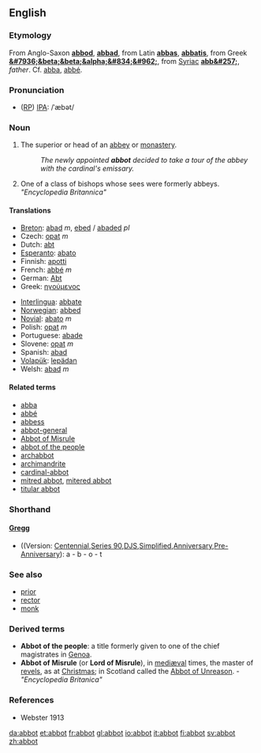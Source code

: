 ==English==

===Etymology===
From Anglo-Saxon '''[[abbod]]''', '''[[abbad]]''', from  Latin '''[[abbas]]''', '''[[abbatis]]''', from Greek '''[[&#7936;&beta;&beta;&alpha;&#834;&#962;]]''', from [[Syriac]] '''[[abb&#257;]]''',  ''father''. Cf. [[abba]], [[abbé]].

===Pronunciation===
* ([[RP]]) [[IPA]]: /ˈæbət/

===Noun===
{{en-noun-reg}}

# The superior or head of an [[abbey]] or [[monastery]].
#:''The newly appointed '''abbot''' decided to take a tour of the abbey with the cardinal's emissary.''
# One of a class of bishops whose sees were formerly abbeys. ''"Encyclopedia Britannica"''

====Translations====
{{top}}
*[[Breton]]: [[abad]] ''m'', [[ebed]] / [[abaded]] ''pl''
*Czech: [[opat]] ''m''
*Dutch: [[abt]]
*[[Esperanto]]: [[abato]]
*Finnish: [[apotti]]
*French: [[abbé]] ''m''
*German: [[Abt]]
*Greek: [[ηγούμενος]]
{{mid}}
*[[Interlingua]]: [[abbate]]
*[[Norwegian]]: [[abbed]]
*[[Novial]]: [[abato]] ''m''
*Polish: [[opat]] ''m''
*Portuguese: [[abade]]
*Slovene: [[opat]] ''m''
*Spanish: [[abad]]
*[[Volapük]]: [[lepädan]]
*Welsh: [[abad]] ''m''
{{bottom}}

====Related terms====
*[[abba]]
*[[abbé]]
*[[abbess]]
*[[abbot-general]]
*[[Abbot of Misrule]]
*[[abbot of the people]]
*[[archabbot]]
*[[archimandrite]]
*[[cardinal-abbot]]
*[[mitred abbot]], [[mitered abbot]]
*[[titular abbot]]

===Shorthand===
====[http://en.wikipedia.org/wiki/Gregg_Shorthand Gregg]====
* ((Version: [http://en.wikipedia.org/wiki/Gregg_Shorthand#Centennial_Gregg_Shorthand Centennial],[http://en.wikipedia.org/wiki/Gregg_Shorthand#Series_90_Gregg_Shorthand Series 90],[http://en.wikipedia.org/wiki/Gregg_Shorthand#Diamond_Jubilee_Gregg_Shorthand  DJS],[http://en.wikipedia.org/wiki/Gregg_Shorthand#Simplified_Gregg_Shorthand Simplified],[http://en.wikipedia.org/wiki/Gregg_Shorthand#Anniversary_Gregg_Shorthand Anniversary],[http://en.wikipedia.org/wiki/Gregg_Shorthand#Pre-Anniversary_Gregg_Shorthand Pre-Anniversary]): a - b - o - t

===See also===
*[[prior]]
*[[rector]]
*[[monk]]

===Derived terms===
*'''Abbot of the people''': a title formerly given to one of the chief magistrates in [[Genoa]]. 
*'''Abbot of Misrule''' (or '''Lord of Misrule'''), in [[mediæval]] times, the master of [[revels]], as at [[Christmas]]; in Scotland called the [[Abbot of Unreason]]. - ''"Encyclopedia Britanica"'' 

===References===
*Webster 1913

[[da:abbot]]
[[et:abbot]]
[[fr:abbot]]
[[gl:abbot]]
[[io:abbot]]
[[it:abbot]]
[[fi:abbot]]
[[sv:abbot]]
[[zh:abbot]]
